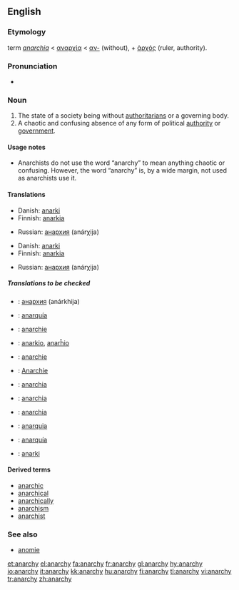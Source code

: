 ==English==
{{wikipedia}}

===Etymology===
{{NL.}} term ''[[anarchia]]'' < {{Gr.}} [[αναρχία]] < [[α-|αν-]] (without), + [[ἀρχός]] (ruler, authority).

===Pronunciation===
*{{IPA|/ˈænərki/}}

===Noun===
{{en-noun|anarchies|-}}

# The state of a society being without [[authoritarians]] or a governing body.
# A chaotic and confusing absence of any form of political [[authority]] or [[government]].

====Usage notes====
* Anarchists do not use the word “anarchy” to mean anything chaotic or confusing. However, the word “anarchy” is, by a wide margin, not used as anarchists use it.

{{seeCites}}

====Translations====
{{trans-top|absence of any form of political authority or government}}
*Danish: [[anarki]] {{g|Danish}}
*Finnish: [[anarkia]]
{{trans-mid}}
*Russian: [[анархия]] (anárχija) {{f}}
{{trans-bottom}}

{{trans-top|political disorder and confusion}}
*Danish: [[anarki]] {{g|Danish}}
*Finnish: [[anarkia]]
{{trans-mid}}
*Russian: [[анархия]] (anárχija) {{f}}
{{trans-bottom}}

=====Translations to be checked=====
{{checktrans}}
{{trans-top|Translations to be checked}}
*{{ttbc|Bulgarian}}: [[анархия]] (anárkhija) {{f}} {{l}}
*{{ttbc|Catalan}}: [[anarquía]] {{f}}
*{{ttbc|Dutch}}: [[anarchie]] {{f}}
*{{ttbc|Esperanto}}: [[anarkio]], [[anarĥio]]
*{{ttbc|French}}: [[anarchie]] {{f}}
*{{ttbc|German}}: [[Anarchie]] {{f}}
*{{ttbc|Italian}}: [[anarchia]] {{f}}
{{trans-mid}}
*{{ttbc|Latin}}: [[anarchia]] {{f}}
*{{ttbc|Polish}}: [[anarchia]] {{f}}
*{{ttbc|Portuguese}}: [[anarquia]] {{f}}
*{{ttbc|Spanish}}: [[anarquía]] {{f}}
*{{ttbc|Swedish}}: [[anarki]] {{g|Swedish}}
{{trans-bottom}}

====Derived terms====
*[[anarchic]]
*[[anarchical]]
*[[anarchically]]
*[[anarchism]]
*[[anarchist]]

===See also===
*[[anomie]]

[[et:anarchy]]
[[el:anarchy]]
[[fa:anarchy]]
[[fr:anarchy]]
[[gl:anarchy]]
[[hy:anarchy]]
[[io:anarchy]]
[[it:anarchy]]
[[kk:anarchy]]
[[hu:anarchy]]
[[fi:anarchy]]
[[tl:anarchy]]
[[vi:anarchy]]
[[tr:anarchy]]
[[zh:anarchy]]